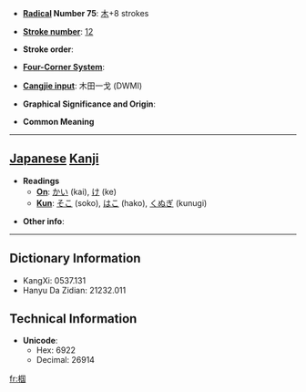 * '''[[Wiktionary:Chinese radical index| Radical]] Number 75''': [[Wiktionary:Chinese radical index 木|木]]+8 strokes

* '''[[Wiktionary:Chinese total strokes index|Stroke number]]''': [[Wiktionary:Chinese total strokes index 12|12]]

* '''Stroke order''': 

* '''[[Wiktionary:Chinese four corner index|Four-Corner System]]''': 

* '''[[Wiktionary:Chinese Cangjie index|Cangjie input]]''': 木田一戈 (DWMI)

* '''Graphical Significance and Origin''': 

* '''Common Meaning'''

----

== [[Japanese]] [[Kanji]] ==

* '''Readings'''
** '''[[On]]''': [[かい]] (kai), [[け]] (ke)
** '''[[Kun]]''': [[そこ]] (soko), [[はこ]] (hako), [[くぬぎ]] (kunugi)

* '''Other info''':  

----

== Dictionary Information ==

* KangXi: 0537.131
* Hanyu Da Zidian: 21232.011

== Technical Information ==

* '''Unicode''':
** Hex: 6922
** Decimal: 26914

[[fr:椢]]